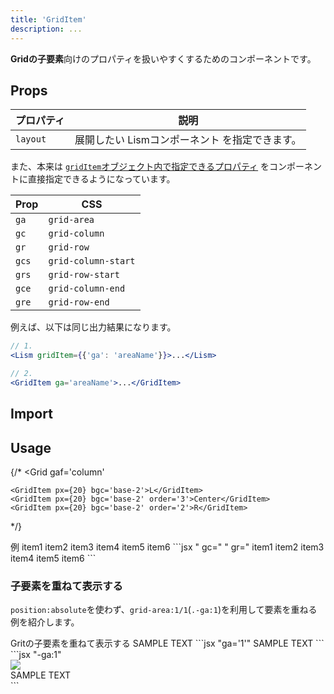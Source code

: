 ```yaml
---
title: 'GridItem'
description: ...
---
```




**Gridの子要素**向けのプロパティを扱いやすくするためのコンポーネントです。  


## Props

| プロパティ | 説明 |
|---|---|
|`layout`| 展開したい Lismコンポーネント を指定できます。|



また、本来は [`gridItem`オブジェクト内で指定できるプロパティ](/css/prop-class/#grid) をコンポーネントに直接指定できるようになっています。

|Prop|CSS|
|---|---|
|`ga`|`grid-area`|
|`gc`|`grid-column`|
|`gr`|`grid-row`|
|`gcs`|`grid-column-start`|
|`grs`|`grid-row-start`|
|`gce`|`grid-column-end`|
|`gre`|`grid-row-end`|


<PreviewTitle>例えば、以下は同じ出力結果になります。</PreviewTitle>
```jsx
// 1.
<Lism gridItem={{'ga': 'areaName'}}>...</Lism>

// 2.
<GridItem ga='areaName'>...</GridItem>
```



## Import

<ImportPackage component='Grid, GridItem' />


## Usage

{/* <Grid
	gaf='column'
>
	<GridItem px={20} bgc='base-2'>L</GridItem>
	<GridItem px={20} bgc='base-2' order='3'>Center</GridItem>
	<GridItem px={20} bgc='base-2' order='2'>R</GridItem>
</Grid> */}

<Preview>
	<PreviewTitle>例</PreviewTitle>
	<PreviewArea resize p={20}>
		<Grid variant='repeat' cols='3' rows='3' g='5'>
			<GridItem p='20' bgc='base-2'>item1</GridItem>
			<GridItem p='20' bgc='base-2'>item2</GridItem>
			<GridItem p='20' bgc='base-2'>item3</GridItem>
			<GridItem p='20' bgc='base-2'>item4</GridItem>
			<GridItem p='20' bgc='base-2' gc='span 2'>item5</GridItem>
			<GridItem layout={Center} gc='3' gr='1 / -1' p='20' bgc='blue'>item6</GridItem>
		</Grid>
	</PreviewArea>
	<PreviewCode slot='tab' label='JSX'>
		```jsx " gc=" " gr="
		<Grid variant='repeat' cols='3' rows='3' g='5'>
			<GridItem p='20' bgc='base-2'>item1</GridItem>
			<GridItem p='20' bgc='base-2'>item2</GridItem>
			<GridItem p='20' bgc='base-2'>item3</GridItem>
			<GridItem p='20' bgc='base-2'>item4</GridItem>
			<GridItem p='20' bgc='base-2' gc='span 2'>item5</GridItem>
			<GridItem layout={Center} gc='3' gr='1 / -1' p='20' bgc='blue'>item6</GridItem>
		</Grid>
		```
	</PreviewCode>
</Preview>



### 子要素を重ねて表示する

`position:absolute`を使わず、`grid-area:1/1`(`.-ga:1`)を利用して要素を重ねる例を紹介します。

<Preview>
	<PreviewTitle>Gritの子要素を重ねて表示する</PreviewTitle>
	<PreviewArea p='10'>
		<Grid ar='16/9' ji='c' ai='c'>
			<GridItem layout={Frame} ga='1/1' w='100%' h='100%'>
				<Media src='/img/img-1.jpg' op='mid'/>
			</GridItem>
			<Decorator ga='1' blur='80px' bgc='white' w='50%' h='4em'/>
			<GridItem ga='1/1' fz='2xl' z='1'>SAMPLE TEXT</GridItem>
		</Grid>
	</PreviewArea>
	<PreviewCode slot='tab' label='JSX'>
		```jsx "ga='1'"
		<Grid ar='16/9' ji='c' ai='c'>
			<GridItem layout={Frame} ga='1/1' w='100%' h='100%'>
				<Media src='/img/img-1.jpg' op='mid'/>
			</GridItem>
			<Decorator ga='1/1' blur='80px' bgc='white' w='50%' h='4em'/>
			<GridItem ga='1/1' fz='2xl' z='1'>SAMPLE TEXT</GridItem>
		</Grid>
		```
	</PreviewCode>
	<PreviewCode slot='tab' label='HTML'>
		```jsx "-ga:1"
		<div class="l--grid -ar:16/9 -ji:c -ai:c">
			<div class="l--frame -w:100% -h:100% -ga:1">
				<img class="-op:mid" src="/img/img-1.jpg">  
			</div>
			<div class="l--decorator -bgc: -w: -h: -ga:1" style="--bgc:var(--white);--w:50%;--h:4em;filter:blur(80px)" aria-hidden="true"></div>
			<div class="-fz:2xl -z:1 -ga:1">SAMPLE TEXT</div>
		</div>
		```
	</PreviewCode>
</Preview>
